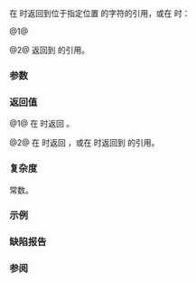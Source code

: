 {{cpp/string/basic_string/title|operator[]}}
{{cpp/string/basic_string/navbar}}
{{dcl begin}}
{{dcla|num=1|constexpr=c++20|
CharT&amp; operator[]( size_type pos );
}}
{{dcla|anchor=no|num=2|constexpr=c++20|
const CharT&amp; operator[]( size_type pos ) const;
}}
{{dcl end}}

在 {{c|pos &lt; size()}} 时返回到位于指定位置 {{c|pos}} 的字符的引用，或在 {{c|1=pos == size()}} 时：

@1@ {{rel|
{{rrev multi|until1=c++11|rev1=
行为未定义。
|rev2=
返回到 {{c|CharT()}} 的引用，如果返回的引用指代的对象被修改成 {{c|CharT()}} 以外的值，那么行为未定义。
}}
}}

@2@ 返回到 {{c|CharT()}} 的引用。

{{p}}
{{cpp/hardened ub if|since=c++26| {{c|pos &gt; size()}} 是 {{c|true}}}}

===参数===
{{par begin}}
{{par|pos|要返回的字符位置}}
{{par end}}

===返回值===
@1@ 在 {{c|pos &lt; size()}} 时返回 {{c|*(begin() + pos)}}{{rev inl|since=c++11|，或在 {{c|1=pos == size()}} 时返回到 {{c|CharT()}} 的引用}}。

@2@ 在 {{c|pos &lt; size()}} 时返回 {{c|*(begin() + pos)}}，或在 {{c|1=pos == size()}} 时返回到 {{c|CharT()}} 的引用。

===复杂度===
常数。

===示例===
{{example
|code=
#include &lt;iostream&gt;
#include &lt;string&gt;
 
int main()
{
    std::string const e("Exemplar");
    for (unsigned i = e.length() - 1; i != 0; i /= 2)
        std::cout &lt;&lt; e[i];
    std::cout &lt;&lt; '\n';
    
    const char* c = &amp;e[0];
    std::cout &lt;&lt; c &lt;&lt; '\n'; // 作为 C 字符串打印
    
    // 将 s 的最后一个字符改成 'y'
    std::string s("Exemplar ");
    s[s.size() - 1] = 'y'; // 等价于 s.back() = 'y';
    std::cout &lt;&lt; s &lt;&lt; '\n';
}
|output=
rmx
Exemplar
Exemplary
}}

===缺陷报告===
{{dr list begin}}
{{dr list item|wg=lwg|dr=259|std=C++98|before=重载 {{vl|1}} 能返回 const 左值 {{c|data()[pos]}}，而这是非良构的|after=更改为返回 {{c|*(begin() + pos)}}}}
{{dr list item|wg=lwg|dr=2475|std=C++11|before=如果 {{c|1=pos == size()}}，那么修改返回的引用指代的对象的行为未定义|after=修改成 {{c|CharT()}} 具有良好定义}}
{{dr list end}}

===参阅===
{{dsc begin}}
{{dsc inc|cpp/string/basic_string/dsc at}}
{{dsc inc|cpp/string/basic_string/dsc front}}
{{dsc inc|cpp/string/basic_string/dsc back}}
{{dsc inc|cpp/string/basic_string_view/dsc operator at}}
{{dsc end}}

{{langlinks|de|en|es|fr|it|ja|pt|ru}}